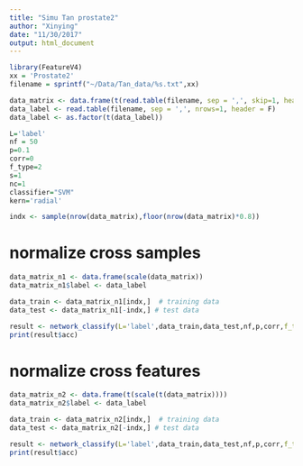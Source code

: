 ```yaml
---
title: "Simu Tan prostate2"
author: "Xinying"
date: "11/30/2017"
output: html_document
---
```

```r
library(FeatureV4)
xx = 'Prostate2'
filename = sprintf("~/Data/Tan_data/%s.txt",xx)

data_matrix <- data.frame(t(read.table(filename, sep = ',', skip=1, header = F)))
data_label <- read.table(filename, sep = ',', nrows=1, header = F)
data_label <- as.factor(t(data_label))

L='label'
nf = 50
p=0.1
corr=0
f_type=2
s=1
nc=1
classifier="SVM"
kern='radial'

indx <- sample(nrow(data_matrix),floor(nrow(data_matrix)*0.8))
```

# normalize cross samples
```r
data_matrix_n1 <- data.frame(scale(data_matrix))
data_matrix_n1$label <- data_label

data_train <- data_matrix_n1[indx,]  # training data
data_test <- data_matrix_n1[-indx,] # test data

result <- network_classify(L='label',data_train,data_test,nf,p,corr,f_type=2,s,nc,classifier,kern)
print(result$acc)

```

# normalize cross features
```r
data_matrix_n2 <- data.frame(t(scale(t(data_matrix))))
data_matrix_n2$label <- data_label

data_train <- data_matrix_n2[indx,]  # training data
data_test <- data_matrix_n2[-indx,] # test data

result <- network_classify(L='label',data_train,data_test,nf,p,corr,f_type=2,s,nc,classifier,kern)
print(result$acc)
```
